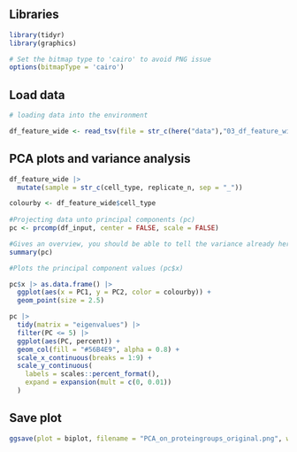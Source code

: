 ## Libraries

```r
library(tidyr)
library(graphics)

# Set the bitmap type to 'cairo' to avoid PNG issue
options(bitmapType = 'cairo')

```

## Load data

```r
# loading data into the environment

df_feature_wide <- read_tsv(file = str_c(here("data"),"03_df_feature_wide.tsv.gz",sep="/"))

```



## PCA plots and variance analysis

```r
df_feature_wide |> 
  mutate(sample = str_c(cell_type, replicate_n, sep = "_"))

colourby <- df_feature_wide$cell_type
  
#Projecting data unto principal components (pc)
pc <- prcomp(df_input, center = FALSE, scale = FALSE)

#Gives an overview, you should be able to tell the variance already here even without the plot
summary(pc)
```

```r
#Plots the principal component values (pc$x)  

pc$x |> as.data.frame() |>
  ggplot(aes(x = PC1, y = PC2, color = colourby)) +
  geom_point(size = 2.5)
```

```r
pc |>
  tidy(matrix = "eigenvalues") |>
  filter(PC <= 5) |>
  ggplot(aes(PC, percent)) +
  geom_col(fill = "#56B4E9", alpha = 0.8) +
  scale_x_continuous(breaks = 1:9) +
  scale_y_continuous(
    labels = scales::percent_format(),
    expand = expansion(mult = c(0, 0.01))
  ) 
```

## Save plot

```r
ggsave(plot = biplot, filename = "PCA_on_proteingroups_original.png", width = 20, height = 10, units = "cm", path = here("results"))
```
